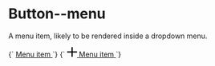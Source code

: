 
<Meta title="Atoms/Button/Menu" />

# Button--menu

A menu item, likely to be rendered inside a dropdown menu.

<Canvas isColumn>
  <Story name="Menu">
    {`
      <a href="/" class="a-button a-button--menu u-h6">
        Menu item
      </a>
    `}
  </Story>
  <Story name="Menu with icon">
    {`
      <a href="/" class="a-button a-button--menu u-h6">
        <svg class="a-button__icon a-icon a-icon--m" viewBox="0 0 100 100" width="20" height="20" xmlns="http://www.w3.org/2000/svg" aria-hidden="true" role="img">
          <path d="m55.94 1.03v43h43v12h-43v43h-12v-43h-43v-12h43v-43z" fill-rule="evenodd"/>
        </svg>
        <span class="a-button__label">Menu item</span>
      </a>
    `}
  </Story>
</Canvas>
